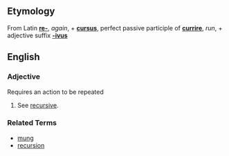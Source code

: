 ==Etymology==
From Latin '''[[re-]]''', ''again'', + '''[[cursus]]''', perfect passive participle of '''[[currire]]''', ''run'', + adjective suffix '''[[-ivus]]'''

==English==
===Adjective===
Requires an action to be repeated
# See [[recursive]].

===Related Terms===
*[[mung]]
*[[recursion]]